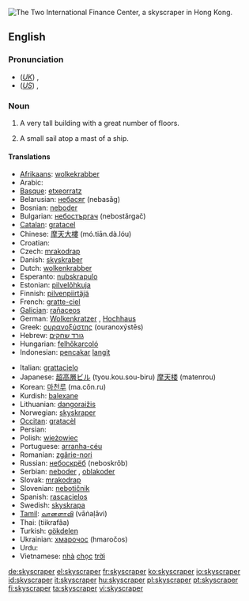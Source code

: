 [[Image:HK-2IFC-sj cropped.jpg|thumb|right|The Two International Finance Center, a skyscraper in Hong Kong.]]
{{wikipedia}}
==English==

===Pronunciation===
* (''[[Received Pronunciation|UK]]'') {{IPA|/ˈskaɪˌskɹeɪpə/}}, {{SAMPA|/"skaI%skreIp@/}}
* (''[[General American|US]]'') {{IPA|/ˈskaɪˌskɹeɪpɚ/}}, {{SAMPA|/"skaI%skreIp@`/}}

===Noun===
{{en-noun}}

# A very tall building with a great number of floors.
# {{context|archaic}} A small sail atop a mast of a ship.

====Translations====
{{trans-top|tall building}}
* [[Afrikaans]]: [[wolkekrabber]]
* Arabic: {{Arab|[[ناطحة]]}} {{Arab|[[سحاب]]}}
* [[Basque]]: [[etxeorratz]]
* Belarusian: [[небасяг]] (nebasǎg)
* Bosnian: [[neboder#Bosnian|neboder]]
* Bulgarian: [[небостъргач]] (nebostărgač)
* [[Catalan]]: [[gratacel]] {{m}}
* Chinese: [[摩天大樓]] (mó.tiān.dà.lóu)
* Croatian: {{t|hr|neboder|alt=nȅbodēr|m}}
* Czech: [[mrakodrap]] {{m}}
* Danish: [[skyskraber]] {{c}}
* Dutch: [[wolkenkrabber]] {{m}}
* Esperanto: [[nubskrapulo]]
* Estonian: [[pilvelõhkuja]]
* Finnish: [[pilvenpiirtäjä]]
* French: [[gratte-ciel]] {{m}}
* [[Galician]]: [[rañaceos]] {{m}}
* German: [[Wolkenkratzer]] {{m}}, [[Hochhaus]] {{n}}
* Greek: [[ουρανοξύστης]] (ouranoxýstēs)
* Hebrew: [[גורד שחקים]]
* Hungarian: [[felhőkarcoló]]
* Indonesian: [[pencakar]] [[langit]]
{{trans-mid}}
* Italian: [[grattacielo]] {{m}}
* Japanese: [[超高層ビル]] (tyou.kou.sou-biru) [[摩天楼]] (matenrou)
* Korean: [[마천루]] (ma.cŏn.ru)
* Kurdish: [[balexane]] {{f}}
* Lithuanian: [[dangoraižis]]
* Norwegian: [[skyskraper]]
* [[Occitan]]: [[gratacèl]] {{m}}
* Persian: {{fa-Arab|[[آسمانخراش]]}}
* Polish: [[wieżowiec]]
* Portuguese: [[arranha-céu]] {{m}}
* Romanian: [[zgârie-nori]]
* Russian: [[небоскрёб]] (neboskrǒb) {{m}}
* Serbian: [[neboder]] {{m}}, [[oblakoder]] {{m}}
* Slovak: [[mrakodrap]] {{m}}
* Slovenian: [[nebotičnik]] {{m}}
* Spanish: [[rascacielos]] {{m}}
* Swedish: [[skyskrapa]] {{c}}
* [[Tamil]]: [[வானளாவி]] (vāṅaḷāvi)
* Thai: {{Thai|[[ตึกระฟ้า]]}} (tiikrafâa)
* Turkish: [[gökdelen]]
* Ukrainian: [[хмарочос]] (hmaročos) {{m}}
* Urdu: {{ur-Arab|[[بلند]]}} {{ur-Arab|[[ترین]]}} {{ur-Arab|[[عمارات]]}}
* Vietnamese: [[nhà]] [[chọc]] [[trời]]
{{trans-bottom}}

{{trans-top|sail}}
{{trans-mid}}
{{trans-bottom}}

[[de:skyscraper]]
[[el:skyscraper]]
[[fr:skyscraper]]
[[ko:skyscraper]]
[[io:skyscraper]]
[[id:skyscraper]]
[[it:skyscraper]]
[[hu:skyscraper]]
[[pl:skyscraper]]
[[pt:skyscraper]]
[[fi:skyscraper]]
[[ta:skyscraper]]
[[vi:skyscraper]]